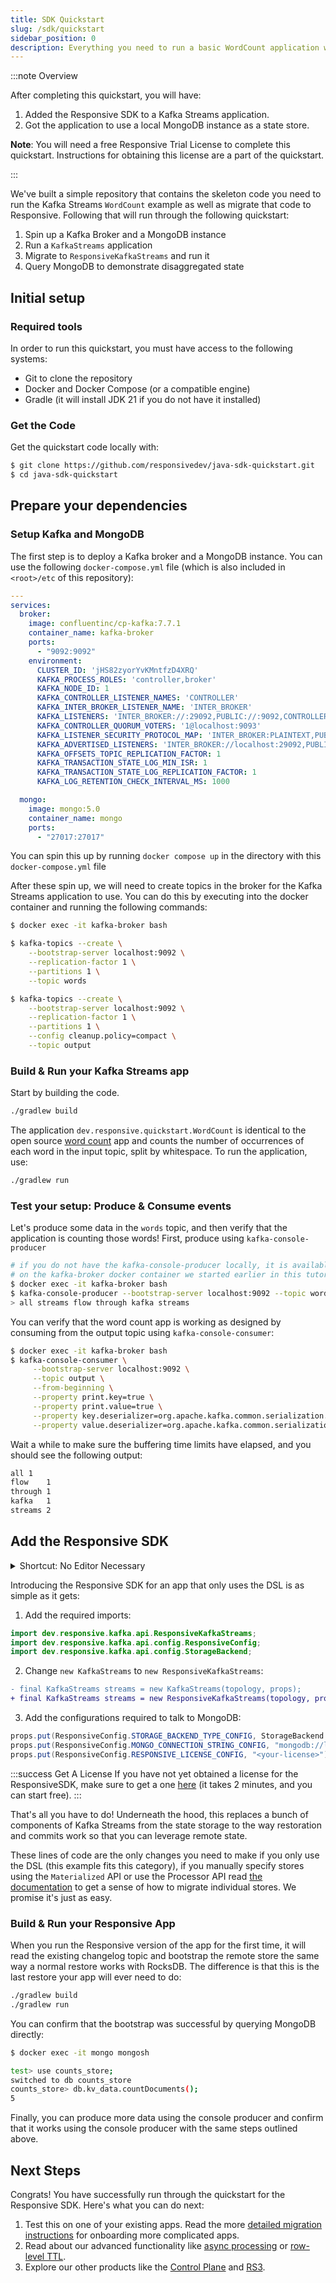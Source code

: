 ```yaml
---
title: SDK Quickstart
slug: /sdk/quickstart
sidebar_position: 0
description: Everything you need to run a basic WordCount application with the Responsive SDK
---
```


:::note Overview

After completing this quickstart, you will have:

1. Added the Responsive SDK to a Kafka Streams application.
1. Got the application to use a local MongoDB instance as a state store.

__Note__: You will need a free Responsive Trial License to complete this quickstart. Instructions for obtaining this
license are a part of the quickstart.

:::

We've built a simple repository that contains the skeleton code you need to run the Kafka
Streams `WordCount` example as well as migrate that code to Responsive. Following that will
run through the following quickstart:

1. Spin up a Kafka Broker and a MongoDB instance
1. Run a `KafkaStreams` application
1. Migrate to `ResponsiveKafkaStreams` and run it
1. Query MongoDB to demonstrate disaggregated state

## Initial setup

### Required tools

In order to run this quickstart, you must have access to the following systems:

- Git to clone the repository
- Docker and Docker Compose (or a compatible engine)
- Gradle (it will install JDK 21 if you do not have it installed)

### Get the Code

Get the quickstart code locally with:

```sh
$ git clone https://github.com/responsivedev/java-sdk-quickstart.git
$ cd java-sdk-quickstart
```

## Prepare your dependencies

### Setup Kafka and MongoDB

The first step is to deploy a Kafka broker and a MongoDB instance. You can use the
following `docker-compose.yml` file (which is also included in `<root>/etc` of this repository):

```yaml showLineNumbers title="docker-compose.yml"
---
services:
  broker:
    image: confluentinc/cp-kafka:7.7.1
    container_name: kafka-broker
    ports:
      - "9092:9092"
    environment:
      CLUSTER_ID: 'jHS82zyorYvKMntfzD4XRQ'
      KAFKA_PROCESS_ROLES: 'controller,broker'
      KAFKA_NODE_ID: 1
      KAFKA_CONTROLLER_LISTENER_NAMES: 'CONTROLLER'
      KAFKA_INTER_BROKER_LISTENER_NAME: 'INTER_BROKER'
      KAFKA_LISTENERS: 'INTER_BROKER://:29092,PUBLIC://:9092,CONTROLLER://:9093'
      KAFKA_CONTROLLER_QUORUM_VOTERS: '1@localhost:9093'
      KAFKA_LISTENER_SECURITY_PROTOCOL_MAP: 'INTER_BROKER:PLAINTEXT,PUBLIC:PLAINTEXT,CONTROLLER:PLAINTEXT'
      KAFKA_ADVERTISED_LISTENERS: 'INTER_BROKER://localhost:29092,PUBLIC://localhost:9092'
      KAFKA_OFFSETS_TOPIC_REPLICATION_FACTOR: 1
      KAFKA_TRANSACTION_STATE_LOG_MIN_ISR: 1
      KAFKA_TRANSACTION_STATE_LOG_REPLICATION_FACTOR: 1
      KAFKA_LOG_RETENTION_CHECK_INTERVAL_MS: 1000

  mongo:
    image: mongo:5.0
    container_name: mongo
    ports:
      - "27017:27017"
```

You can spin this up by running `docker compose up` in the directory
with this `docker-compose.yml` file

After these spin up, we will need to create topics in the broker for
the Kafka Streams application to use. You can do this by executing
into the docker container and running the following commands:

```sh
$ docker exec -it kafka-broker bash

$ kafka-topics --create \
    --bootstrap-server localhost:9092 \
    --replication-factor 1 \
    --partitions 1 \
    --topic words

$ kafka-topics --create \
    --bootstrap-server localhost:9092 \
    --replication-factor 1 \
    --partitions 1 \
    --config cleanup.policy=compact \
    --topic output
```

### Build & Run your Kafka Streams app

Start by building the code.

```sh
./gradlew build
```

The application `dev.responsive.quickstart.WordCount` is identical
to the open source [word count](https://kafka.apache.org/39/documentation/streams/quickstart) app
and counts the number of occurrences of each word in the input
topic, split by whitespace. To run the application, use:

```sh
./gradlew run
```

### Test your setup: Produce & Consume events

Let's produce some data in the `words` topic, and then verify that
the application is counting those words! First, produce using `kafka-console-producer`

```bash
# if you do not have the kafka-console-producer locally, it is available
# on the kafka-broker docker container we started earlier in this tutorial
$ docker exec -it kafka-broker bash
$ kafka-console-producer --bootstrap-server localhost:9092 --topic words
> all streams flow through kafka streams
```

You can verify that the word count app is working as designed by consuming
from the output topic using `kafka-console-consumer`:

```bash
$ docker exec -it kafka-broker bash
$ kafka-console-consumer \
     --bootstrap-server localhost:9092 \
     --topic output \
     --from-beginning \
     --property print.key=true \
     --property print.value=true \
     --property key.deserializer=org.apache.kafka.common.serialization.StringDeserializer \
     --property value.deserializer=org.apache.kafka.common.serialization.LongDeserializer
```

Wait a while to make sure the buffering time limits have elapsed, and you should see the following
output:

```txt
all	1
flow	1
through	1
kafka	1
streams	2
```

## Add the Responsive SDK

<details>
<summary>Shortcut: No Editor Necessary</summary>

Copy the follow diff and run `pbpaste | git apply` to apply it.

```diff showLineNumbers title="patch.diff"
diff --git a/app/src/main/java/dev/responsive/quickstart/WordCount.java b/app/src/main/java/dev/responsive/quickstart/WordCount.java
index f53d193..a2bbe9a 100644
--- a/app/src/main/java/dev/responsive/quickstart/WordCount.java
+++ b/app/src/main/java/dev/responsive/quickstart/WordCount.java
@@ -1,5 +1,6 @@
 package dev.responsive.quickstart;

+import dev.responsive.kafka.api.ResponsiveKafkaStreams;
 import dev.responsive.kafka.api.config.ResponsiveConfig;
 import dev.responsive.kafka.api.config.StorageBackend;
 import java.util.Arrays;
@@ -44,7 +45,7 @@ public class WordCount {

         final Topology topology = builder.build();

-        final KafkaStreams streams = new KafkaStreams(topology, props);
+        final KafkaStreams streams = new ResponsiveKafkaStreams(topology, props);
         final CountDownLatch latch = new CountDownLatch(1);

         // attach shutdown handler to catch control-c

```

To update the license in the code to your trial license, you can run the following command:
```bash
LICENSE='<YOUR_LICENSE>'; sed -i '' "s|<YOUR_LICENSE>|${LICENSE}|" app/src/main/java/dev/responsive/quickstart/WordCount.java
```

You can now skip to the next section.

</details>

Introducing the Responsive SDK for an app that only uses the DSL
is as simple as it gets:

1. Add the required imports:
```java
import dev.responsive.kafka.api.ResponsiveKafkaStreams;
import dev.responsive.kafka.api.config.ResponsiveConfig;
import dev.responsive.kafka.api.config.StorageBackend;
```
2. Change `new KafkaStreams` to `new ResponsiveKafkaStreams`:
```diff
- final KafkaStreams streams = new KafkaStreams(topology, props);
+ final KafkaStreams streams = new ResponsiveKafkaStreams(topology, props);
```
3. Add the configurations required to talk to MongoDB:
```java
props.put(ResponsiveConfig.STORAGE_BACKEND_TYPE_CONFIG, StorageBackend.MONGO_DB.name());
props.put(ResponsiveConfig.MONGO_CONNECTION_STRING_CONFIG, "mongodb://localhost:27017");
props.put(ResponsiveConfig.RESPONSIVE_LICENSE_CONFIG, "<your-license>");
```

:::success Get A License
If you have not yet obtained a license for the ResponsiveSDK, make sure to get a one
[here](https://cloud.responsive.dev) (it takes 2 minutes, and you can start free).
:::

That's all you have to do! Underneath the hood, this replaces a bunch
of components of Kafka Streams from the state storage to the way
restoration and commits work so that you can leverage remote state.

These lines of code are the only changes you need to make if you only use the DSL (this example fits
this category), if you manually
specify stores using the `Materialized` API or use the Processor API
read [the documentation](migrate) to get a sense of how
to migrate individual stores. We promise it's just as easy.

### Build & Run your Responsive App

When you run the Responsive version of the app for the first time,
it will read the existing changelog topic and bootstrap the remote
store the same way a normal restore works with RocksDB. The difference
is that this is the last restore your app will ever need to do:

```sh
./gradlew build
./gradlew run
```

You can confirm that the bootstrap was successful by querying MongoDB
directly:

```sh
$ docker exec -it mongo mongosh

test> use counts_store;
switched to db counts_store
counts_store> db.kv_data.countDocuments();
5
```

Finally, you can produce more data using the console producer
and confirm that it works using the console producer with the
same steps outlined above.

## Next Steps

Congrats! You have successfully run through the quickstart for the
Responsive SDK. Here's what you can do next:

1. Test this on one of your existing apps. Read the more [detailed migration instructions](migrate) for
onboarding more complicated apps.
1. Read about our advanced functionality like [async processing](async-processing) or [row-level TTL](stores#time-to-live-for-key-value-stores).
1. Explore our other products like the [Control Plane](/control-plane) and [RS3](/storage/rs3/home).

